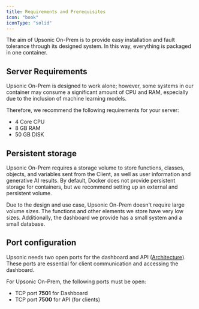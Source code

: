 ```yaml
---
title: Requirements and Prerequisites
icon: "book"
iconType: "solid"
---
```



The aim of Upsonic On-Prem is to provide easy installation and fault tolerance through its designed system. In this way, everything is packaged in one container.

## Server Requirements
Upsonic On-Prem is designed to work alone; however, some systems in our container may consume a significant amount of CPU and RAM, especially due to the inclusion of machine learning models. 

Therefore, we recommend the following requirements for your server:

- 4 Core CPU
- 8 GB   RAM
- 50 GB   DISK


## Persistent storage
Upsonic On-Prem requires a storage volume to store functions, classes, objects, and variables sent from the Client, as well as user information and generative AI results. By default, Docker does not provide persistent storage for containers, but we recommend setting up an external and persistent volume.

Due to the design and use case, Upsonic On-Prem doesn't require large volume sizes. The functions and other elements we store have very low sizes. Additionally, the dashboard we provide has a small system and a small database.

## Port configuration
Upsonic needs two open ports for the dashboard and API ([Architecture](https://docs.upsonic.co/on-prem/getting_started/architecture)). These ports are essential for client communication and accessing the dashboard.

For Upsonic On-Prem, the following ports must be open:

- TCP port **7501** for Dashboard
- TCP port **7500** for API (for clients)
